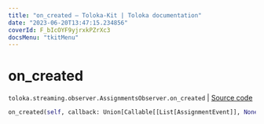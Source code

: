 ```yaml
---
title: "on_created — Toloka-Kit | Toloka documentation"
date: "2023-06-20T13:47:15.234856"
coverId: F_bIcOYF9yjrxkPZrXc3
docsMenu: "tkitMenu"
---
```


# on_created

`toloka.streaming.observer.AssignmentsObserver.on_created` | [Source code](https://github.com/Toloka/toloka-kit/blob/v1.2.0/src/streaming/observer.py#L394)

```python
on_created(self, callback: Union[Callable[[List[AssignmentEvent]], None], Callable[[List[AssignmentEvent]], Awaitable[None]]])
```